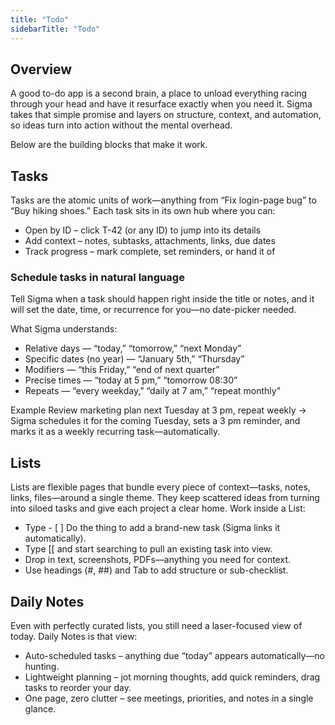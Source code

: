 ```yaml
---
title: "Todo"
sidebarTitle: "Todo"
---
```


## Overview

A good to-do app is a second brain, a place to unload everything racing through your head and have it resurface exactly when you need it. Sigma takes that simple promise and layers on structure, context, and automation, so ideas turn into action without the mental overhead.

Below are the building blocks that make it work.

## Tasks

Tasks are the atomic units of work—anything from “Fix login-page bug” to “Buy hiking shoes.” Each task sits in its own hub where you can:

- Open by ID – click T-42 (or any ID) to jump into its details
- Add context – notes, subtasks, attachments, links, due dates
- Track progress – mark complete, set reminders, or hand it of

### Schedule tasks in natural language

Tell Sigma when a task should happen right inside the title or notes, and it will set the date, time, or recurrence for you—no date-picker needed.

What Sigma understands:

- Relative days — “today,” “tomorrow,” “next Monday”
- Specific dates (no year) — “January 5th,” “Thursday”
- Modifiers — “this Friday,” “end of next quarter”
- Precise times — “today at 5 pm,” “tomorrow 08:30”
- Repeats — “every weekday,” “daily at 7 am,” “repeat monthly”

Example
Review marketing plan next Tuesday at 3 pm, repeat weekly → Sigma schedules it for the coming Tuesday, sets a 3 pm reminder, and marks it as a weekly recurring task—automatically.

## Lists

Lists are flexible pages that bundle every piece of context—tasks, notes, links, files—around a single theme. They keep scattered ideas from turning into siloed tasks and give each project a clear home. Work inside a List:

- Type - [ ] Do the thing to add a brand-new task (Sigma links it automatically).
- Type [[ and start searching to pull an existing task into view.
- Drop in text, screenshots, PDFs—anything you need for context.
- Use headings (#, ##) and Tab to add structure or sub-checklist.

## Daily Notes

Even with perfectly curated lists, you still need a laser-focused view of today. Daily Notes is that view:

- Auto-scheduled tasks – anything due “today” appears automatically—no hunting.
- Lightweight planning – jot morning thoughts, add quick reminders, drag tasks to reorder your day.
- One page, zero clutter – see meetings, priorities, and notes in a single glance.
